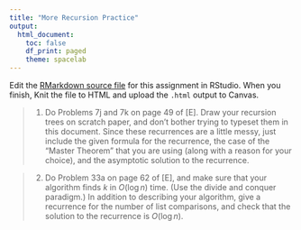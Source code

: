 ```yaml
---
title: "More Recursion Practice"
output:
  html_document:
    toc: false
    df_print: paged
    theme: spacelab
---
```


Edit the [RMarkdown source file](06morerecpractice.Rmd) for this assignment in RStudio. When you finish, Knit the file to HTML and upload the `.html` output to Canvas.

> 1. Do Problems 7j and 7k on page 49 of [E]. Draw your recursion trees on scratch paper, and don't bother trying to typeset them in this document. Since these recurrences are a little messy, just include the given formula for the recurrence, the case of the "Master Theorem" that you are using (along with a reason for your choice), and the asymptotic solution to the recurrence.



> 2. Do Problem 33a on page 62 of [E], and make sure that your algorithm finds $k$ in $O(\log n)$ time. (Use the divide and conquer paradigm.) In addition to describing your algorithm, give a recurrence for the number of list comparisons, and check that the solution to the recurrence is $O(\log n)$.




